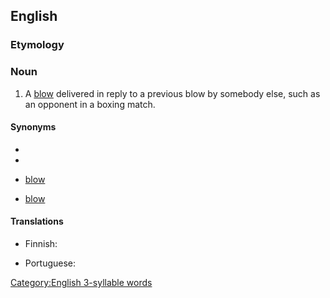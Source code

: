 ==English==

===Etymology===
{{prefix|en|counter|blow}}

===Noun===
{{en-noun}}

# A [[blow]] delivered in reply to a previous blow by somebody else, such as an opponent in a boxing match.

====Synonyms====
* {{l|en|afterstroke}}
* {{l|en|counterpunch}}
* {{l|en|return}} [[blow]]
* {{l|en|retaliatory}} [[blow]]

====Translations====
{{trans-top|blow delivered in reply to another}}
* Finnish: {{t+|fi|vastaisku}}
{{trans-mid}}
* Portuguese: {{t|pt|contragolpe|m}}
{{trans-bottom}}

[[Category:English 3-syllable words]]
